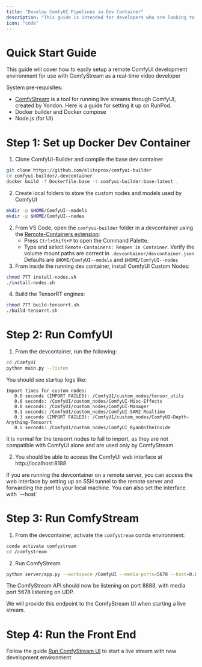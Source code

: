 ```yaml
---
title: "Develop ComfyUI Pipelines in Dev Container"
description: "This guide is intended for developers who are looking to develop custom nodes for ComfyUI"
icon: "code"
---
```

# Quick Start Guide

This guide will cover how to easily setup a remote ComfyUI development environment for use with ComfyStream as a real-time video developer

System pre-requisites:
- [ComfyStream](https://github.com/yondonfu/comfystream) is a tool for running live streams through ComfyUI, created by Yondon. Here is a guide for setting it up on RunPod. 
- Docker builder and Docker compose
- Node.js (for UI)

# Step 1: Set up Docker Dev Container
1. Clone ComfyUI-Builder and compile the base dev container
```bash
git clone https://github.com/eliteprox/comfyui-builder
cd comfyui-builder/.devcontainer
docker build -f Dockerfile.base -t comfyui-builder:base-latest .
```
2. Create local folders to store the custom nodes and models used by ComfyUI 
```bash
mkdir -p $HOME/ComfyUI--models
mkdir -p $HOME/ComfyUI--nodes
```
2. From VS Code, open the `comfyui-builder` folder in a devcontainer using the [Remote-Containers extension](https://marketplace.visualstudio.com/items?itemName=ms-vscode-remote.remote-containers):
    - Press `Ctrl+Shift+P` to open the Command Palette.
    - Type and select `Remote-Containers: Reopen in Container`.
    <Note>Verify the volume mount paths are correct in `.devcontainer/devcontainer.json` Defaults are `$HOME/ComfyUI--models` and `$HOME/ComfyUI--nodes`</Note>
3. From inside the running dev container, install ComfyUI Custom Nodes: 
```bash
chmod 777 install-nodes.sh
./install-nodes.sh
```
4. Build the TensorRT engines:
```bash
chmod 777 build-tensorrt.sh
./build-tensorrt.sh
```

# Step 2: Run ComfyUI
1. From the devcontainer, run the following:
```bash
cd /ComfyUI
python main.py --listen
```
You should see startup logs like:
```
Import times for custom nodes:
   0.0 seconds (IMPORT FAILED): /ComfyUI/custom_nodes/tensor_utils
   0.0 seconds: /ComfyUI/custom_nodes/ComfyUI-Misc-Effects
   0.0 seconds: /ComfyUI/custom_nodes/ComfyUI-Manager
   0.1 seconds: /ComfyUI/custom_nodes/ComfyUI-SAM2-Realtime
   0.3 seconds (IMPORT FAILED): /ComfyUI/custom_nodes/ComfyUI-Depth-Anything-Tensorrt
   0.5 seconds: /ComfyUI/custom_nodes/ComfyUI_RyanOnTheInside
```
<Note>
It is normal for the tensorrt nodes to fail to import, as they are not compatible with ComfyUI alone and are used only by ComfyStream
</Note>

2. You should be able to access the ComfyUI web interface at http://localhost:8188
<Note>
If you are running the devcontainer on a remote server, you can access the web interface by setting up an SSH tunnel to the remote server and forwarding the port to your local machine.
You can also set the interface with `--host`
</Note>

# Step 3: Run ComfyStream

1. From the devcontainer, activate the `comfystream` conda environment:
```bash
conda activate comfystream
cd /comfystream
```
2. Run ComfyStream
```bash
python server/app.py --workspace /ComfyUI --media-ports=5678 --host=0.0.0.0
```
The ComfyStream API should now be listening on port 8888, with media port 5678 listening on UDP. 

We will provide this endpoint to the ComfyStream UI when starting a live stream.


# Step 4: Run the Front End

Follow the guide [Run ComfyStream UI](./local-testing-comfystream-ui) to start a live stream with new development environment
